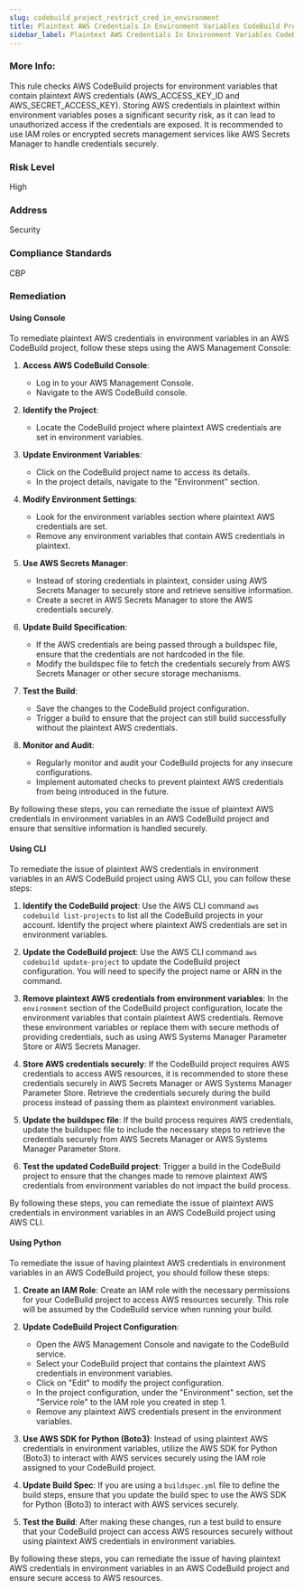 ```yaml
---
slug: codebuild_project_restrict_cred_in_environment
title: Plaintext AWS Credentials In Environment Variables CodeBuild Project Should Not Be Set
sidebar_label: Plaintext AWS Credentials In Environment Variables CodeBuild Project Should Not Be Set
---
```


### More Info:

This rule checks AWS CodeBuild projects for environment variables that contain plaintext AWS credentials (AWS_ACCESS_KEY_ID and AWS_SECRET_ACCESS_KEY). Storing AWS credentials in plaintext within environment variables poses a significant security risk, as it can lead to unauthorized access if the credentials are exposed. It is recommended to use IAM roles or encrypted secrets management services like AWS Secrets Manager to handle credentials securely.

### Risk Level

High

### Address

Security

### Compliance Standards

CBP

### Remediation

#### Using Console

To remediate plaintext AWS credentials in environment variables in an AWS CodeBuild project, follow these steps using the AWS Management Console:

1. **Access AWS CodeBuild Console**:
   - Log in to your AWS Management Console.
   - Navigate to the AWS CodeBuild console.

2. **Identify the Project**:
   - Locate the CodeBuild project where plaintext AWS credentials are set in environment variables.

3. **Update Environment Variables**:
   - Click on the CodeBuild project name to access its details.
   - In the project details, navigate to the "Environment" section.

4. **Modify Environment Settings**:
   - Look for the environment variables section where plaintext AWS credentials are set.
   - Remove any environment variables that contain AWS credentials in plaintext.

5. **Use AWS Secrets Manager**:
   - Instead of storing credentials in plaintext, consider using AWS Secrets Manager to securely store and retrieve sensitive information.
   - Create a secret in AWS Secrets Manager to store the AWS credentials securely.

6. **Update Build Specification**:
   - If the AWS credentials are being passed through a buildspec file, ensure that the credentials are not hardcoded in the file.
   - Modify the buildspec file to fetch the credentials securely from AWS Secrets Manager or other secure storage mechanisms.

7. **Test the Build**:
   - Save the changes to the CodeBuild project configuration.
   - Trigger a build to ensure that the project can still build successfully without the plaintext AWS credentials.

8. **Monitor and Audit**:
   - Regularly monitor and audit your CodeBuild projects for any insecure configurations.
   - Implement automated checks to prevent plaintext AWS credentials from being introduced in the future.

By following these steps, you can remediate the issue of plaintext AWS credentials in environment variables in an AWS CodeBuild project and ensure that sensitive information is handled securely.

#### Using CLI

To remediate the issue of plaintext AWS credentials in environment variables in an AWS CodeBuild project using AWS CLI, you can follow these steps:

1. **Identify the CodeBuild project**: Use the AWS CLI command `aws codebuild list-projects` to list all the CodeBuild projects in your account. Identify the project where plaintext AWS credentials are set in environment variables.

2. **Update the CodeBuild project**: Use the AWS CLI command `aws codebuild update-project` to update the CodeBuild project configuration. You will need to specify the project name or ARN in the command.

3. **Remove plaintext AWS credentials from environment variables**: In the `environment` section of the CodeBuild project configuration, locate the environment variables that contain plaintext AWS credentials. Remove these environment variables or replace them with secure methods of providing credentials, such as using AWS Systems Manager Parameter Store or AWS Secrets Manager.

4. **Store AWS credentials securely**: If the CodeBuild project requires AWS credentials to access AWS resources, it is recommended to store these credentials securely in AWS Secrets Manager or AWS Systems Manager Parameter Store. Retrieve the credentials securely during the build process instead of passing them as plaintext environment variables.

5. **Update the buildspec file**: If the build process requires AWS credentials, update the buildspec file to include the necessary steps to retrieve the credentials securely from AWS Secrets Manager or AWS Systems Manager Parameter Store.

6. **Test the updated CodeBuild project**: Trigger a build in the CodeBuild project to ensure that the changes made to remove plaintext AWS credentials from environment variables do not impact the build process.

By following these steps, you can remediate the issue of plaintext AWS credentials in environment variables in an AWS CodeBuild project using AWS CLI.

#### Using Python

To remediate the issue of having plaintext AWS credentials in environment variables in an AWS CodeBuild project, you should follow these steps:

1. **Create an IAM Role**: Create an IAM role with the necessary permissions for your CodeBuild project to access AWS resources securely. This role will be assumed by the CodeBuild service when running your build.

2. **Update CodeBuild Project Configuration**:
   - Open the AWS Management Console and navigate to the CodeBuild service.
   - Select your CodeBuild project that contains the plaintext AWS credentials in environment variables.
   - Click on "Edit" to modify the project configuration.
   - In the project configuration, under the "Environment" section, set the "Service role" to the IAM role you created in step 1.
   - Remove any plaintext AWS credentials present in the environment variables.

3. **Use AWS SDK for Python (Boto3)**: Instead of using plaintext AWS credentials in environment variables, utilize the AWS SDK for Python (Boto3) to interact with AWS services securely using the IAM role assigned to your CodeBuild project.

4. **Update Build Spec**: If you are using a `buildspec.yml` file to define the build steps, ensure that you update the build spec to use the AWS SDK for Python (Boto3) to interact with AWS services securely.

5. **Test the Build**: After making these changes, run a test build to ensure that your CodeBuild project can access AWS resources securely without using plaintext AWS credentials in environment variables.

By following these steps, you can remediate the issue of having plaintext AWS credentials in environment variables in an AWS CodeBuild project and ensure secure access to AWS resources.
